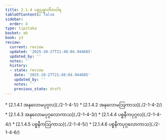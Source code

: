 ```yaml
---
title: 2.1.4 ပစ္စုပ္ပန္နာတီတဝါရ
tableOfContents: false
sidebar:
  order: 4
type: tipitaka
basket: ab
book: y3
review:
  current: review
  updated: '2025-10-27T21:48:04.944685'
  updated_by: ''
  notes: ''
  history:
  - state: review
    date: '2025-10-27T21:48:04.944685'
    updated_by: ''
    notes: ''
    previous_state: draft
---
```



<ReviewStatus review={frontmatter.review} showDetails={true} />

<HypothesisAnnotation frontmatter={frontmatter} />

<DynamicBreadcrumb />



<TableOfContents book="y3" section="2.1.4">
* [2.1.4.1 အနုလောမပုဂ္ဂလ](./2-1-4-1/)
* [2.1.4.2 အနုလောမဩကာသ](./2-1-4-2/)
* [2.1.4.3 အနုလောမပုဂ္ဂလောကာသ](./2-1-4-3/)
* [2.1.4.4 ပစ္စနီကပုဂ္ဂလ](./2-1-4-4/)
* [2.1.4.5 ပစ္စနီကဩကာသ](./2-1-4-5/)
* [2.1.4.6 ပစ္စနီကပုဂ္ဂလောကာသ](./2-1-4-6/)
</TableOfContents>